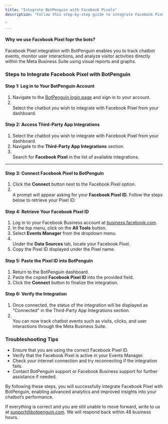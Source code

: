 ```yaml
---
title: "Integrate BotPenguin with Facebook Pixels"
description: "Follow this step-by-step guide to integrate Facebook Pixel with your BotPenguin account effectively.

"
---
```


#### **Why we use Facebook Pixel fopr the bots?**

Facebook Pixel integration with BotPenguin enables you to track chatbot events, monitor user interactions, and analyze visitor activities directly within the Meta Business Suite using visual reports and graphs.

### **Steps to Integrate Facebook Pixel with BotPenguin**

#### **Step 1: Log in to Your BotPenguin Account**

1. Navigate to the [BotPenguin login page](https://botpenguin.com/) and sign in to your account.
2. \
   Select the chatbot you wish to integrate with Facebook Pixel from your dashboard.

#### **Step 2: Access Third-Party App Integrations**

1. Select the chatbot you wish to integrate with Facebook Pixel from your dashboard.
2. Navigate to the **Third-Party App Integrations** section.
3. \
   Search for **Facebook Pixel** in the list of available integrations.

---

#### **Step 3: Connect Facebook Pixel to BotPenguin**

1. Click the **Connect** button next to the Facebook Pixel option.
2. \
   A prompt will appear asking for your **Facebook Pixel ID**. Follow the steps below to retrieve your Pixel ID:

#### **Step 4: Retrieve Your Facebook Pixel ID**

1. Log in to your Facebook Business account at [business.facebook.com](http://business.facebook.com).
2. In the top menu, click on the **All Tools** button.
3. Select **Events Manager** from the dropdown menu.
4. \
   Under the **Data Sources** tab, locate your Facebook Pixel.
5. Copy the Pixel ID displayed under the Pixel name.

#### **Step 5: Paste the Pixel ID into BotPenguin**

1. Return to the BotPenguin dashboard.
2. Paste the copied **Facebook Pixel ID** into the provided field.
3. Click the **Connect** button to finalize the integration.

#### **Step 6: Verify the Integration**

1. Once connected, the status of the integration will be displayed as "Connected" in the Third-Party App Integrations section.
2. \
   You can now track chatbot events such as visits, clicks, and user interactions through the Meta Business Suite.

### **Troubleshooting Tips**

- Ensure that you are using the correct Facebook Pixel ID.
- Verify that the Facebook Pixel is active in your Events Manager.
- Check your internet connection and try reconnecting if the integration fails.
- Contact BotPenguin support or Facebook Business support for further assistance if needed.

By following these steps, you will successfully integrate Facebook Pixel with BotPenguin, enabling advanced analytics and improved insights into your chatbot’s performance.

If everything is correct and you are still unable to move forward, write to us at [support@botpenguin.com](mailto:support@botpenguin.com). We will respond back within 48 business hours.